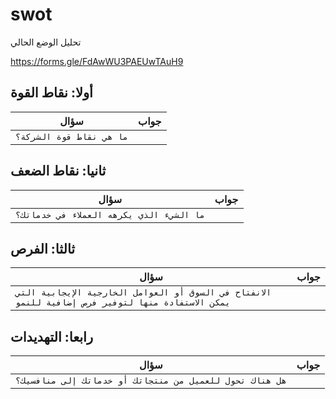 # swot

تحليل الوضع الحالي

https://forms.gle/FdAwWU3PAEUwTAuH9




## أولا: نقاط القوة

| سؤال | جواب |
| -------- | ---- |
| `ما هي نقاط قوة الشركة؟` |   |



## ثانيا: نقاط الضعف

| سؤال | جواب |
| -------- | ---- |
| `ما الشيء الذي يكرهه العملاء في خدماتك؟` |  |

## ثالثا: الفرص

| سؤال | جواب |
| -------- | ---- |
| `الانفتاح في السوق أو العوامل الخارجية الإيجابية التي يمكن الاستفادة منها لتوفير فرص إضافية للنمو`|   |

## رابعا: التهديدات

| سؤال | جواب |
| -------- | ---- |
| `هل هناك تحول للعميل من منتجاتك أو خدماتك إلى منافسيك؟`|   |



